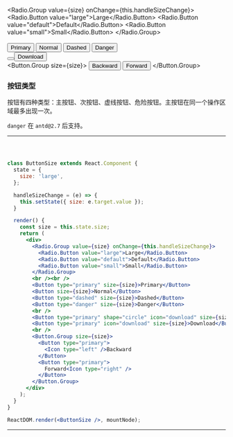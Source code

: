 
<Radio.Group value={size} onChange={this.handleSizeChange}>
    <Radio.Button value="large">Large</Radio.Button>
    <Radio.Button value="default">Default</Radio.Button>
    <Radio.Button value="small">Small</Radio.Button>
</Radio.Group>
<br /><br />
<Button type="primary" size={size}>Primary</Button>
<Button size={size}>Normal</Button>
<Button type="dashed" size={size}>Dashed</Button>
<Button type="danger" size={size}>Danger</Button>
<br />
<Button type="primary" shape="circle" icon="download" size={size} />
<Button type="primary" icon="download" size={size}>Download</Button>
<br />
<Button.Group size={size}>
    <Button type="primary">
    <Icon type="left" />Backward
    </Button>
    <Button type="primary">
    Forward<Icon type="right" />
    </Button>
</Button.Group>

### 按钮类型
按钮有四种类型：主按钮、次按钮、虚线按钮、危险按钮。主按钮在同一个操作区域最多出现一次。

`danger` 在 `antd@2.7` 后支持。

----


```jsx



class ButtonSize extends React.Component {
  state = {
    size: 'large',
  };

  handleSizeChange = (e) => {
    this.setState({ size: e.target.value });
  }

  render() {
    const size = this.state.size;
    return (
      <div>
        <Radio.Group value={size} onChange={this.handleSizeChange}>
          <Radio.Button value="large">Large</Radio.Button>
          <Radio.Button value="default">Default</Radio.Button>
          <Radio.Button value="small">Small</Radio.Button>
        </Radio.Group>
        <br /><br />
        <Button type="primary" size={size}>Primary</Button>
        <Button size={size}>Normal</Button>
        <Button type="dashed" size={size}>Dashed</Button>
        <Button type="danger" size={size}>Danger</Button>
        <br />
        <Button type="primary" shape="circle" icon="download" size={size} />
        <Button type="primary" icon="download" size={size}>Download</Button>
        <br />
        <Button.Group size={size}>
          <Button type="primary">
            <Icon type="left" />Backward
          </Button>
          <Button type="primary">
            Forward<Icon type="right" />
          </Button>
        </Button.Group>
      </div>
    );
  }
}

ReactDOM.render(<ButtonSize />, mountNode);
```

---
